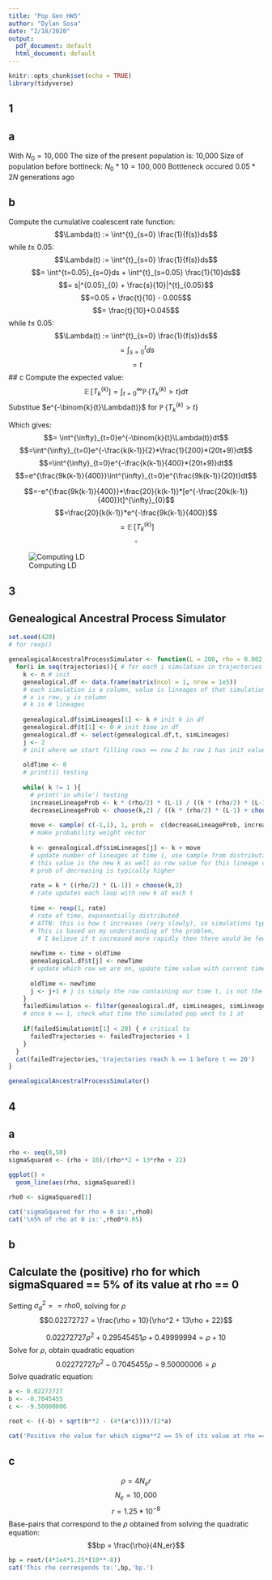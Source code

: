 ```yaml
---
title: "Pop Gen HW5"
author: "Dylan Sosa"
date: "2/18/2020"
output:
  pdf_document: default
  html_document: default
---
```


```r
knitr::opts_chunk$set(echo = TRUE)
library(tidyverse)
```

## 1 
## a
With $N_0 = 10,000$ \newline
The size of the present population is: 10,000 \newline
Size of population before bottlneck: $N_0*10 = 100,000$ \newline
Bottleneck occured $0.05*2N$ generations ago

## b
Compute the cumulative coalescent rate function:
$$\Lambda(t) := \int^{t}_{s=0} \frac{1}{f(s)}ds$$
while $t \geq$ 0.05:
$$\Lambda(t) := \int^{t}_{s=0} \frac{1}{f(s)}ds$$
$$= \int^{t=0.05}_{s=0}ds + \int^{t}_{s=0.05} \frac{1}{10}ds$$
$$= s|^{0.05}_{0} + \frac{s}{10}|^{t}_{0.05}$$
$$=0.05 + \frac{t}{10} - 0.005$$
$$= \frac{t}{10}+0.045$$
while $t \leq$ 0.05:
$$\Lambda(t) := \int^{t}_{s=0} \frac{1}{f(s)}ds$$
$$=\int^{t}_{s=0}ds$$
$$=t$$
## c 
\newline Compute the expected value:
$$\mathop{\mathbb{E}}[T^{(k)}_{k}] =\int^{\infty}_{t=0}\mathop{\mathbb{P}}\{T^{(k)}_{k}>t\}dt$$
Substitue $e^{-\binom{k}{t}\Lambda(t)}$ for $\mathop{\mathbb{P}}\{T^{(k)}_{k}>t\}$

Which gives:
$$= \int^{\infty}_{t=0}e^{-\binom{k}{t}\Lambda(t)}dt$$
$$=\int^{\infty}_{t=0}e^{-\frac{k(k-1)}{2}*\frac{1}{200}*(20t+9)}dt$$
$$=\int^{\infty}_{t=0}e^{-\frac{k(k-1)}{400}*(20t+9)}dt$$
$$=e^{\frac{9k(k-1)}{400}}\int^{\infty}_{t=0}e^{\frac{9k(k-1)}{20}t}dt$$

$$=-e^{\frac{9k(k-1)}{400}}*\frac{20}{k(k-1)}*[e^{-\frac{20k(k-1)}{400}}t]^{\infty}_{0}$$
$$=\frac{20}{k(k-1)}*e^{-\frac{9k(k-1)}{400}}$$
$$=\mathop{\mathbb{E}}[T^{(k)}_{k}]$$
$$\square$$

![Computing LD](/Users/dylansosa/Documents/UChicago/Academics/Winter Quarter 2020/Pop Gen/HW/HW5/q2_pop_hw5.png)


## 3
## Genealogical Ancestral Process Simulator
```r
set.seed(420)
# for rexp()

genealogicalAncestralProcessSimulator <- function(L = 200, rho = 0.002, n = 10, trajectories = 1000, failedTrajectories = 0){
  for(i in seq(trajectories)){ # for each i simulation in trajectories
    k <- n # init
    genealogical.df <- data.frame(matrix(ncol = 1, nrow = 1e5))
    # each simulation is a column, value is lineages of that simulation at time t 
    # x is row, y is column
    # k is # lineages
    
    genealogical.df$simLineages[1] <- k # init k in df
    genealogical.df$t[1] <- 0 # init time in df
    genealogical.df <- select(genealogical.df,t, simLineages)
    j <- 2
    # init where we start filling rows == row 2 bc row 1 has init values for the simulation
    
    oldTime <- 0
    # print(i) testing
    
    while( k != 1 ){
      # print('in while') testing
      increaseLineageProb <- k * (rho/2) * (L-1) / ((k * (rho/2) * (L-1) + choose(k,2)))
      decreaseLineageProb <- choose(k,2) / ((k * (rho/2) * (L-1) + choose(k,2)))
      
      move <- sample( c(-1,1), 1, prob =  c(decreaseLineageProb, increaseLineageProb))
      # make probability weight vector 
      
      k <- genealogical.df$simLineages[j] <- k + move
      # update number of lineages at time i, use sample from distribution of probs of lineage increasing/decreasing to adjust k by +/- 1
      # this value is the new k as well as row value for this lineage column 
      # prob of decreasing is typically higher 
      
      rate = k * ((rho/2) * (L-1)) + choose(k,2) 
      # rate updates each loop with new k at each t
      
      time <- rexp(1, rate)
      # rate of time, exponentially distributed
      # ATTN: this is how t increases (very slowly), so simulations typically do not reach t > 20 before k == 1
      # This is based on my understanding of the problem, 
        # I believe if t increased more rapidly then there would be fewer simulations that reach k == 1 while t < 20
      
      newTime <- time + oldTime
      genealogical.df$t[j] <- newTime
      # update which row we are on, update time value with current time
      
      oldTime <- newTime
      j <- j+1 # j is simply the row containing our time t, is not the t == 20 we need to check for
    }
    failedSimulation <- filter(genealogical.df, simLineages, simLineages == 1)
    # once k == 1, check what time the simulated pop went to 1 at
    
    if(failedSimulation$t[1] < 20) { # critical to 
      failedTrajectories <- failedTrajectories + 1
    }
  }
  cat(failedTrajectories,'trajectories reach k == 1 before t == 20') 
}

genealogicalAncestralProcessSimulator()
```

## 4 
## a
```r
rho <- seq(0,50)
sigmaSquared <- (rho + 10)/(rho**2 + 13*rho + 22)

ggplot() +
  geom_line(aes(rho, sigmaSquared))

rho0 <- sigmaSquared[1]

cat('sigmaSquared for rho = 0 is:',rho0)
cat('\n5% of rho at 0 is:',rho0*0.05)

```

## b
## Calculate the (positive) rho for which sigmaSquared == 5% of its value at rho == 0
Setting $\sigma^2_d == rho0$, solving for $\rho$
$$0.02272727 = \frac{\rho + 10}{\rho^2 + 13\rho + 22}$$

$$0.02272727\rho^2 + 0.29545451\rho + 0.49999994 = \rho + 10$$
Solve for $\rho$, obtain quadratic equation
$$0.02272727\rho^2 - 0.7045455\rho - 9.50000006 = \rho$$
Solve quadratic equation:
```r
a <- 0.02272727
b <- -0.7045455
c <- -9.50000006

root <- ((-b) + sqrt(b**2 - (4*(a*c))))/(2*a)

cat('Positive rho value for which sigma**2 == 5% of its value at rho == 0:', root)


```

## c 
$$\rho = 4N_er$$
$$N_e = 10,000$$
$$r = 1.25 * 10^{-8}$$
Base-pairs that correspond to the $\rho$ obtained from solving the quadratic equation:
$$bp = \frac{\rho}{4N_er}$$   

```r
bp = root/(4*1e4*1.25*(10**-8))
cat('This rho corresponds to:',bp,'bp.')
```

